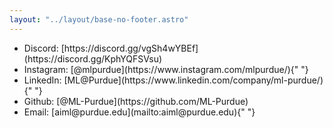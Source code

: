 ```yaml
---
layout: "../layout/base-no-footer.astro"
---
```



<ContentSection title="Contact Us">
  <ul>
    <li>Discord: [https://discord.gg/vgSh4wYBEf](https://discord.gg/KphYQFSVsu)</li>
    <li>
      Instagram: [@mlpurdue](https://www.instagram.com/mlpurdue/){" "}
    </li>
    <li>
      LinkedIn: [ML@Purdue](https://www.linkedin.com/company/ml-purdue/){" "}
    </li>
    <li>Github: [@ML-Purdue](https://github.com/ML-Purdue)</li>
    <li>Email: [aiml@purdue.edu](mailto:aiml@purdue.edu){" "}</li>
  </ul>
</ContentSection>
